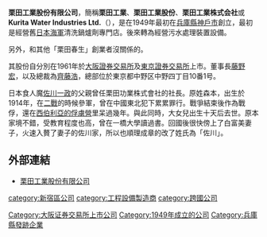 '''栗田工業股份有限公司'''，簡稱'''栗田工業'''、'''栗田工業股份'''、{{ja}}'''栗田工業株式会社'''或{{en}}'''Kurita Water Industries Ltd.'''（{{tyo|6370}}），是在1949年最初在[[兵庫縣|兵庫縣]][[神戶市|神戶市]]創立，最初是經營舊[[日本海軍|日本海軍]]清洗鍋爐劑專門店。後來轉為經營污水處理裝置設備。

另外，和其他「栗田春生」創業者沒關係的。

其股份自分別在1961年於[[大阪證券交易所|大阪證券交易所]]及[[東京證券交易所|東京證券交易所]]上市。董事長[[藤野宏|藤野宏]]，以及總裁為[[齊藤浩|齊藤浩]]，總部位於東京都中野区中野四丁目10番1号。

日本食人魔[[佐川一政|佐川一政]]的父親{{link-ja|佐川明|佐川明}}曾任栗田功業株式會社的社長。原姓森本，出生於1914年，在[[二戰|二戰]]的時候參軍，曾在中國東北犯下累累罪行。戰爭結束後作為戰俘，還在[[西伯利亞滯留者|西伯利亞的俘虜營]]里呆過幾年。與此同時，大女兒出生十天后去世。原本家境不錯，受教育程度也高，曾在一橋大學讀過書。回國後很快傍上了白富美妻子，火速入贅了妻子的佐川家，所以也順理成章的改了姓氏為「佐川」。

==外部連結==
*[http://www.kurita.co.jp/ 栗田工業股份有限公司] {{Wayback|url=http://www.kurita.co.jp/ |date=20210111171712 }}


[[category:新宿區公司|category:新宿區公司]]
[[category:工程設備製造商|category:工程設備製造商]]
[[category:跨國公司|category:跨國公司]]
[[Category:大阪证券交易所上市公司|Category:大阪证券交易所上市公司]]
[[Category:1949年成立的公司|Category:1949年成立的公司]]
[[Category:兵庫縣發跡企業|Category:兵庫縣發跡企業]]